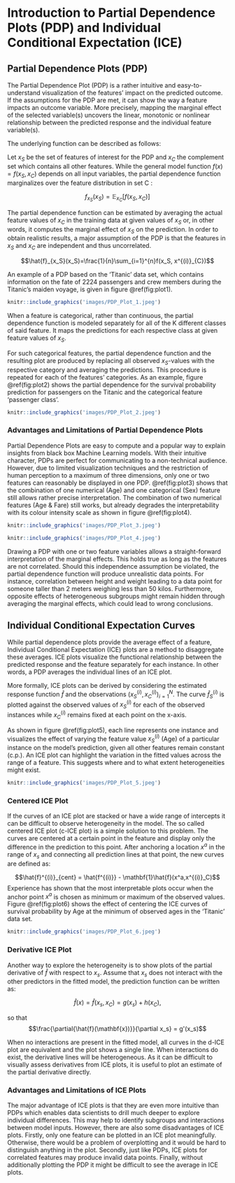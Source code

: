 # Introduction to Partial Dependence Plots (PDP) and Individual Conditional Expectation (ICE)

## Partial Dependence Plots (PDP)

The Partial Dependence Plot (PDP) is a rather intuitive and easy-to-understand visualization of the features' impact on the predicted outcome. If the assumptions for the PDP are met, it can show the way a feature impacts an outcome variable. More precisely, mapping the marginal effect of the selected variable(s) uncovers the linear, monotonic or nonlinear relationship between the predicted response and the individual feature variable(s).\citep{molnar2019}

The underlying function can be described as follows:

Let $x_S$ be the set of features of interest for the PDP and $x_C$ the complement set which contains all other features.
While the general model function $f(x) = f(x_S, x_C)$ depends on all input variables, the partial dependence function marginalizes over the feature distribution in set C \citep{hastie2013elements}:

$$f_{x_S}(x_S) = \mathbb{E}_{x_C}[f(x_S, x_C)]$$

The partial dependence function can be estimated by averaging the actual feature values of $x_C$ in the training data at given values of $x_S$ or, in other words, it computes the marginal effect of $x_S$ on the prediction. In order to obtain realistic results, a major assumption of the PDP is that the features in $x_S$ and $x_C$ are independent and thus uncorrelated.\citep{hastie2013elements}

$$\hat{f}_{x_S}(x_S)=\frac{1}{n}\sum_{i=1}^{n}f(x_S, x^{(i)}_{C})$$

An example of a PDP based on the 'Titanic' data set, which contains information on the fate of 2224 passengers and crew members during the Titanic's maiden voyage, is given in figure \@ref(fig:plot1).

```r
knitr::include_graphics('images/PDP_Plot_1.jpeg')
```

When a feature is categorical, rather than continuous, the partial dependence function is modeled separately for all of the K different classes of said feature. It maps the predictions for each respective class at given feature values of $x_S$.\citep{hastie2013elements} 

For such categorical features, the partial dependence function and the resulting plot are produced by replacing all observed $x_S$-values with the respective category and averaging the predictions. This procedure is repeated for each of the features' categories.\citep{molnar2019} As an example, figure \@ref(fig:plot2) shows the partial dependence for the survival probability prediction for passengers on the Titanic and the categorical feature 'passenger class'.

```r
knitr::include_graphics('images/PDP_Plot_2.jpeg')
```



### Advantages and Limitations of Partial Dependence Plots

Partial Dependence Plots are easy to compute and a popular way to explain insights from black box Machine Learning models. With their intuitive character, PDPs are perfect for communicating to a non-technical audience. However, due to limited visualization techniques and the restriction of human perception to a maximum of three dimensions, only one or two features can reasonably be displayed in one PDP.\citep{molnar2019} \@ref(fig:plot3) shows that the combination of one numerical (Age) and one categorical (Sex) feature still allows rather precise interpretation. The combination of two numerical features (Age & Fare) still works, but already degrades the interpretability with its colour intensity scale as shown in figure \@ref(fig:plot4). 

```r
knitr::include_graphics('images/PDP_Plot_3.jpeg')
```

```r
knitr::include_graphics('images/PDP_Plot_4.jpeg')
```

Drawing a PDP with one or two feature variables allows a straight-forward interpretation of the marginal effects. This holds true as long as the features are not correlated. Should this independence assumption be violated, the partial dependence function will produce unrealistic data points. For instance, correlation between height and weight leading to a data point for someone taller than 2 meters weighing less than 50 kilos. Furthermore, opposite effects of heterogeneous subgroups might remain hidden through averaging the marginal effects, which could lead to wrong conclusions.\citep{molnar2019}


## Individual Conditional Expectation Curves
While partial dependence plots provide the average effect of a feature, Individual Conditional Expectation (ICE) plots are a method to disaggregate these averages. ICE plots visualize the functional relationship between the predicted response and the feature separately for each instance. In other words, a PDP averages the individual lines of an ICE plot.\citep{molnar2019}

More formally, ICE plots can be derived by considering the estimated response function $\hat{f}$ and the observations ${(x^{(i)}_S, x^{(i)}_C)}^N_{i=1}$. The curve $\hat{f}_S^{(i)}$ is plotted against the observed values of $x^{(i)}_S$ for each of the observed instances while $x^{(i)}_C$ remains fixed at each point on the x-axis.\citep{molnar2019}\citep{Goldstein2013}

As shown in figure \@ref(fig:plot5), each line represents one instance and visualizes the effect of varying the feature value $x^{(i)}_S$ (Age) of a particular instance on the model’s prediction, given all other features remain constant (c.p.). An ICE plot can highlight the variation in the fitted values across the range of a feature. This suggests where and to what extent heterogeneities might exist.

```r
knitr::include_graphics('images/PDP_Plot_5.jpeg')
```


### Centered ICE Plot
If the curves of an ICE plot are stacked or have a wide range of intercepts it can be difficult to observe heterogeneity in the model. The so called centered ICE plot (c-ICE plot) is a simple solution to this problem. The curves are centered at a certain point in the feature and display only the difference in the prediction to this point.\citep{molnar2019} After anchoring a location $x^a$ in the range of $x_s$ and connecting all prediction lines at that point, the new curves are defined as:

$$\hat{f}^{(i)}_{cent} = \hat{f^{(i)}} - \mathbf{1}\hat{f}(x^a,x^{(i)}_C)$$
Experience has shown that the most interpretable plots occur when the anchor point $x^a$ is chosen as minimum or maximum of the observed values. Figure \@ref(fig:plot6) shows the effect of centering the ICE curves of survival probability by Age at the minimum of observed ages in the 'Titanic' data set. 


```r
knitr::include_graphics('images/PDP_Plot_6.jpeg')
```


### Derivative ICE Plot
Another way to explore the heterogeneity is to show plots of the partial derivative
of $\hat{f}$ with respect to $x_s$. Assume that $x_s$ does not interact
with the other predictors in the fitted model, the prediction function can be written as:

$$\hat{f}(x) = \hat{f}(x_s,x_C) = g(x_s) + h(x_C),$$ 

so that $$\frac{\partial{\hat{f}(\mathbf{x})}}{\partial x_s} = g'(x_s)$$

When no interactions are present in the fitted model, all curves in the d-ICE plot are equivalent and the plot shows a single line. When interactions do exist, the derivative lines will be heterogeneous. As it can be difficult to visually assess derivatives from ICE plots, it is useful to plot an estimate of the partial derivative directly.\citep{Goldstein2013}


### Advantages and Limitations of ICE Plots
The major advantage of ICE plots is that they are even more intuitive than PDPs which enables data scientists to drill much deeper to explore individual differences. This may help to identify subgroups and interactions between model inputs. However, there are also some disadvantages of ICE plots. Firstly, only one feature can be plotted in an ICE plot meaningfully. Otherwise, there would be a problem of overplotting and it would be hard to distinguish anything in the plot. Secondly, just like PDPs, ICE plots for correlated features may produce invalid data points. Finally, without additionally plotting the PDP it might be difficult to see the average in ICE plots.\citep{molnar2019}
